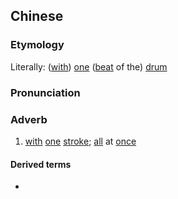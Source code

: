 ==Chinese==
{{zh-forms}}

===Etymology===
Literally: ([[with]]) [[one]] ([[beat]] of the) [[drum]]

===Pronunciation===
{{zh-pron
|m=一gǔ
|cat=adv
}}

===Adverb===
{{zh-adv}}

# {{lb|zh|literary}} [[with]] [[one]] [[stroke]]; [[all]] at [[once]]

====Derived terms====
* {{zh-l|一鼓作氣}}